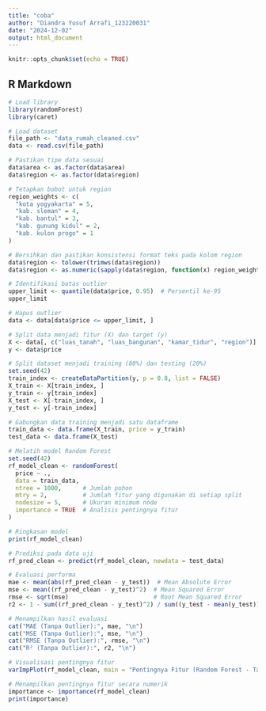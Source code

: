 ```yaml
---
title: "coba"
author: "Diandra Yusuf Arrafi_123220031"
date: "2024-12-02"
output: html_document
---
```


```r
knitr::opts_chunk$set(echo = TRUE)
```

## R Markdown

```r
# Load library
library(randomForest)
library(caret)

# Load dataset
file_path <- "data_rumah_cleaned.csv"
data <- read.csv(file_path)

# Pastikan tipe data sesuai
data$area <- as.factor(data$area)
data$region <- as.factor(data$region)

# Tetapkan bobot untuk region
region_weights <- c(
  "kota yogyakarta" = 5, 
  "kab. sleman" = 4, 
  "kab. bantul" = 3, 
  "kab. gunung kidul" = 2, 
  "kab. kulon progo" = 1
)

# Bersihkan dan pastikan konsistensi format teks pada kolom region
data$region <- tolower(trimws(data$region))
data$region <- as.numeric(sapply(data$region, function(x) region_weights[x]))

# Identifikasi batas outlier
upper_limit <- quantile(data$price, 0.95)  # Persentil ke-95
upper_limit

# Hapus outlier
data <- data[data$price <= upper_limit, ]

# Split data menjadi fitur (X) dan target (y)
X <- data[, c("luas_tanah", "luas_bangunan", "kamar_tidur", "region")]
y <- data$price

# Split dataset menjadi training (80%) dan testing (20%)
set.seed(42)
train_index <- createDataPartition(y, p = 0.8, list = FALSE)
X_train <- X[train_index, ]
y_train <- y[train_index]
X_test <- X[-train_index, ]
y_test <- y[-train_index]

# Gabungkan data training menjadi satu dataframe
train_data <- data.frame(X_train, price = y_train)
test_data <- data.frame(X_test)

# Melatih model Random Forest
set.seed(42)
rf_model_clean <- randomForest(
  price ~ ., 
  data = train_data, 
  ntree = 1000,      # Jumlah pohon
  mtry = 2,          # Jumlah fitur yang digunakan di setiap split
  nodesize = 5,      # Ukuran minimum node
  importance = TRUE  # Analisis pentingnya fitur
)

# Ringkasan model
print(rf_model_clean)

# Prediksi pada data uji
rf_pred_clean <- predict(rf_model_clean, newdata = test_data)

# Evaluasi performa
mae <- mean(abs(rf_pred_clean - y_test))  # Mean Absolute Error
mse <- mean((rf_pred_clean - y_test)^2)  # Mean Squared Error
rmse <- sqrt(mse)                        # Root Mean Squared Error
r2 <- 1 - sum((rf_pred_clean - y_test)^2) / sum((y_test - mean(y_test))^2)  # R² Score

# Menampilkan hasil evaluasi
cat("MAE (Tanpa Outlier):", mae, "\n")
cat("MSE (Tanpa Outlier):", mse, "\n")
cat("RMSE (Tanpa Outlier):", rmse, "\n")
cat("R² (Tanpa Outlier):", r2, "\n")

# Visualisasi pentingnya fitur
varImpPlot(rf_model_clean, main = "Pentingnya Fitur (Random Forest - Tanpa Outlier)")

# Menampilkan pentingnya fitur secara numerik
importance <- importance(rf_model_clean)
print(importance)

```

